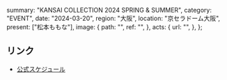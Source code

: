   summary: "KANSAI COLLECTION 2024 SPRING & SUMMER",
  category: "EVENT",
  date: "2024-03-20",
  region: "大阪",
  location: "京セラドーム大阪",
  present: ["松本ももな"],
  image: {
    path: "",
    ref: "",
  },
  acts: {
    url: "",
  },
};

## リンク

- [公式スケジュール](https://takanenonadeshiko.jp/?p=1666)
